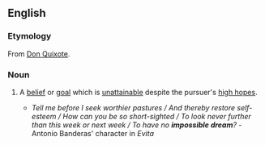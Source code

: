 ==English==

===Etymology===
From [[s:Don Quixote|Don Quixote]].

===Noun===
{{en-noun|-|head=[[impossible]] [[dream]]}}

# {{label|en|figuratively}} A [[belief]] or [[goal]] which is [[unattainable]] despite the pursuer's [[high hopes]].
#* ''Tell me before I seek worthier pastures / And thereby restore self-esteem / How can you be so short-sighted / To look never further than this week or next week / To have no '''impossible dream'''?'' -Antonio Banderas' character in ''Evita''